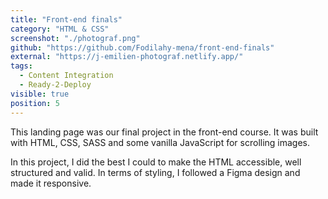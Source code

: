 ```yaml
---
title: "Front-end finals"
category: "HTML & CSS"
screenshot: "./photograf.png"
github: "https://github.com/Fodilahy-mena/front-end-finals"
external: "https://j-emilien-photograf.netlify.app/"
tags:
  - Content Integration
  - Ready-2-Deploy
visible: true
position: 5
---
```


This landing page was our final project in the front-end course. It was built with HTML, CSS, SASS and some vanilla JavaScript for scrolling images.

In this project, I did the best I could to make the HTML accessible, well structured and valid. In terms of styling, I followed a Figma design and made it responsive.
